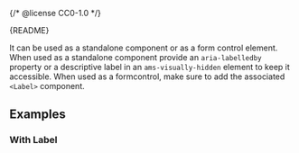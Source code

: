 {/* @license CC0-1.0 */}


<Meta of={SwitchStories} />

<Markdown>{README}</Markdown>

It can be used as a standalone component or as a form control element.
When used as a standalone component provide an `aria-labelledby` property or a descriptive label in an `ams-visually-hidden` element to keep it accessible.
When used as a formcontrol, make sure to add the associated `<Label>` component.

<Primary />

<Controls />

## Examples

### With Label

<Canvas of={SwitchStories.WithLabel} />
